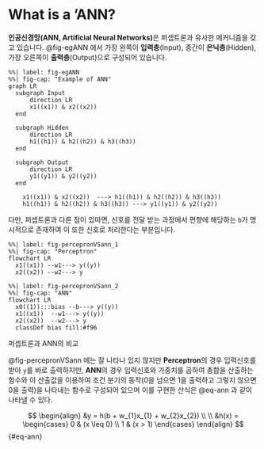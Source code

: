 # What is a 'ANN?

**인공신경망(ANN, Artificial Neural Networks)**은 퍼셉트론과 유사한 메커니즘을 갖고 있습니다. @fig-egANN 에서 가장 왼쪽이 **입력층**(Input), 중간이 **은닉층**(Hidden), 가장 오른쪽이 **출력층**(Output)으로 구성되어 있습니다.

``` mermaid
%%| label: fig-egANN
%%| fig-cap: "Example of ANN"
graph LR
  subgraph Input
      direction LR
      x1((x1)) & x2((x2)) 
  end
  
  subgraph Hidden
      direction LR
      h1((h1)) & h2((h2)) & h3((h3))
  end 

  subgraph Output
      direction LR
      y1((y1)) & y2((y2))
  end

    x1((x1)) & x2((x2))  ---> h1((h1)) & h2((h2)) & h3((h3))
    h1((h1)) & h2((h2)) & h3((h3)) ---> y1((y1)) & y2((y2))
```

다만, 퍼셉트론과 다른 점이 있따면, 신호를 전달 받는 과정에서 편향에 해당하는 `b`가 명시적으로 존재하여 이 또한 신호로 처리한다는 부분입니다.

::: {#fig-percepronVSann layout-ncol=2}

::: {#first-column}
``` mermaid
%%| label: fig-percepronVSann_1
%%| fig-cap: "Perceptron"
flowchart LR
  x1((x1)) --w1---> y((y))
  x2((x2)) --w2---> y
```
:::

::: {#second-column}
``` mermaid
%%| label: fig-percepronVSann_2
%%| fig-cap: "ANN"
flowchart LR
  x0((1)):::bias --b---> y((y))
  x1((x1))  --w1---> y((y))
  x2((x2))  --w2---> y
  classDef bias fill:#f96
```
:::

퍼셉트론과 ANN의 비교
:::

@fig-percepronVSann 에는 잘 나타나 있지 않지만 **Perceptron**의 경우 입력신호를 받아 `y`를 바로 출력하지만, **ANN**의 경우 입력신호와 가중치를 곱하여 총합을 산출하는 함수와 이 산출값을 이용하여 조건 분기의 동작(0을 넘으면 1을 출력하고 그렇지 않으면 0을 출력)을 나타내는 함수로 구성되어 있으며 이를 구현한 산식은 @eq-ann 과 같이 나타낼 수 있다.

$$
\begin{align}
&y = h(b + w_{1}x_{1} + w_{2}x_{2}) \\ \\
&h(x) = 
  \begin{cases}
  0 & (x \leq 0) \\
  1 & (x > 1)
  \end{cases}
\end{align}
$$ {#eq-ann}